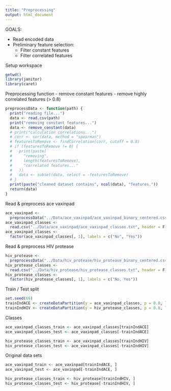 ```yaml
---
title: "Preprocessing"
output: html_document
---
```


GOALS:

+ Read encoded data
+ Preliminary feature selection:
  + Filter constant features
  + Filter correlated features

Setup workspace

```r
getwd()
library(janitor)
library(caret)
```

Preprocessing function
  - remove constant features
  - remove highly correlated features (> 0.8)

```r
preprocessData <- function(path) {
  print("reading file...")
  data <- read.csv(path)
  print("removing constant features...")
  data <- remove_constant(data)
  # print("calculation correlations...")
  # corr <- cor(data, method = "spearman")
  # featuresToRemove <- findCorrelation(corr, cutoff = 0.8)
  # if (featuresToRemove != 0) {
  #   print(paste(
  #     "removing",
  #     length(featuresToRemove),
  #     "correlated features..."
  #   ))
  #   data <- subset(data, select = -featuresToRemove)
  # }
  print(paste("cleaned dataset contains", ncol(data), "features."))
  return(data)
}
```

Read & preprocess ace vaxinpad

```r
ace_vaxinpad <-
  preprocessData("../Data/ace_vaxinpad/ace_vaxinpad_binary_centered.csv")
ace_vaxinpad_classes <-
  read.csv("../Data/ace_vaxinpad/ace_vaxinpad_classes.txt", header = F)
ace_vaxinpad_classes <-
  factor(ace_vaxinpad_classes[, 1], labels = c("No", "Yes"))
```

Read & preprocess HIV protease

```r
hiv_protease <-
  preprocessData("../Data/hiv_protease/hiv_protease_binary_centered.csv")
hiv_protease_classes <-
  read.csv("../Data/hiv_protease/hiv_protease_classes.txt", header = F)
hiv_protease_classes <-
  factor(hiv_protease_classes[, 1], labels = c("No, Yes"))
```

Train / Test split

```r
set.seed(69)
trainIndACE <- createDataPartition(y = ace_vaxinpad_classes, p = 0.8, list = F)
trainIndHIV <- createDataPartition(y = hiv_protease_classes, p = 0.8, list = F)
```

Classes

```r
ace_vaxinpad_classes_train <- ace_vaxinpad_classes[trainIndACE]
ace_vaxinpad_classes_test <- ace_vaxinpad_classes[-trainIndACE]

hiv_protease_classes_train <- ace_vaxinpad_classes[trainIndHIV]
hiv_protease_classes_test <- ace_vaxinpad_classes[-trainIndHIV]
```

Original data sets

```r
ace_vaxinpad_train <- ace_vaxinpad[trainIndACE, ]
ace_vaxinpad_test <- ace_vaxinpad[-trainIndACE, ]

hiv_protease_classes_train <- hiv_protease[trainIndHIV, ]
hiv_protease_classes_test <- hiv_protease[-trainIndHIV, ]
```

